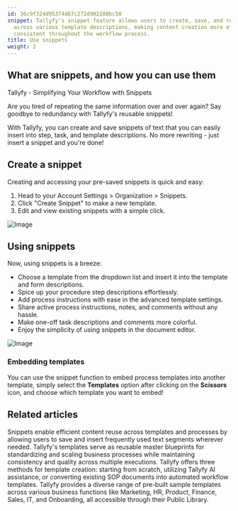```yaml
---
id: 36c9f324d95374d67c272d902288bc50
snippet: Tallyfy's snippet feature allows users to create, save, and reuse text fragments
  across various template descriptions, making content creation more efficient and
  consistent throughout the workflow process.
title: Use snippets
weight: 2
---
```


## What are snippets, and how you can use them

Tallyfy - Simplifying Your Workflow with Snippets

Are you tired of repeating the same information over and over again? Say goodbye to redundancy with Tallyfy's reusable snippets!

With Tallyfy, you can create and save snippets of text that you can easily insert into step, task, and template descriptions. No more rewriting - just insert a snippet and you're done!

## Create a snippet

Creating and accessing your pre-saved snippets is quick and easy:

1. Head to your Account Settings > Organization > Snippets.
2. Click "Create Snippet" to make a new template.
3. Edit and view existing snippets with a simple click.

![Image](https://screenshots.tallyfy.com/tallyfy%2Fpro%2Fdesktop-light-create-snippet1701483433378.png)

## Using snippets

Now, using snippets is a breeze:

- Choose a template from the dropdown list and insert it into the template and form descriptions.
- Spice up your procedure step descriptions effortlessly.
- Add process instructions with ease in the advanced template settings.
- Share active process instructions, notes, and comments without any hassle.
- Make one-off task descriptions and comments more colorful.
- Enjoy the simplicity of using snippets in the document editor.

![Image](https://screenshots.tallyfy.com/tallyfy%2Fpro%2Fdesktop-light-insert-snippet-in-template-example.png)

### Embedding templates

You can use the snippet function to embed process templates into another template, simply select the **Templates** option after clicking on the **Scissors** icon, and choose which template you want to embed!


## Related articles
<CardGrid>
<LinkTitleCard header="<b>Templates > Snippets</b>" href="/products/pro/documenting/templates/snippets/" > Snippets enable efficient content reuse across templates and processes by allowing users to save and insert frequently used text segments wherever needed. </LinkTitleCard>
<LinkTitleCard header="<b>Documenting > Templates</b>" href="/products/pro/documenting/templates/" > Tallyfy's templates serve as reusable master blueprints for standardizing and scaling business processes while maintaining consistency and quality across multiple executions. </LinkTitleCard>
<LinkTitleCard header="<b>Templates > Create a template</b>" href="/products/pro/documenting/templates/create-template/" > Tallyfy offers three methods for template creation: starting from scratch, utilizing Tallyfy AI assistance, or converting existing SOP documents into automated workflow templates. </LinkTitleCard>
<LinkTitleCard header="<b>Templates > Sample Templates</b>" href="/products/pro/documenting/templates/how-can-i-access-tallyfys-sample-templates/" > Tallyfy provides a diverse range of pre-built sample templates across various business functions like Marketing, HR, Product, Finance, Sales, IT, and Onboarding, all accessible through their Public Library. </LinkTitleCard>
</CardGrid>